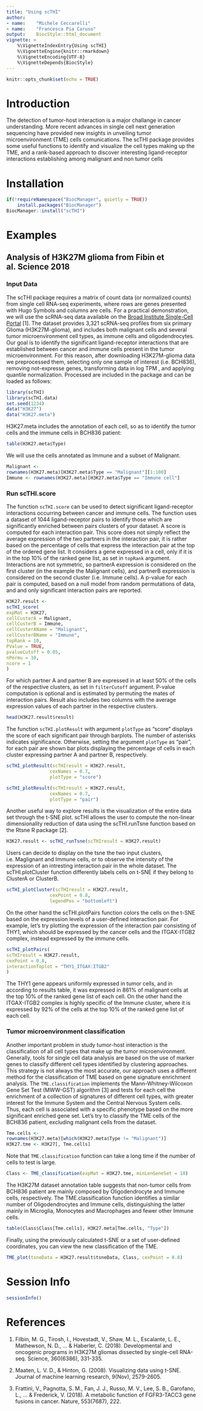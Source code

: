 ```yaml
---
title: "Using scTHI"
author: 
- name:    "Michele Ceccarelli" 
- name:    "Francesca Pia Caruso"
output:    BiocStyle::html_document 
vignette: >
    %\VignetteIndexEntry{Using scTHI}
    %\VignetteEngine{knitr::rmarkdown}
    %\VignetteEncoding{UTF-8}  
    %\VignetteDepends{BiocStyle} 
---
```


```r
knitr::opts_chunk$set(echo = TRUE)
```



# Introduction
The detection of tumor-host interaction is a major challange in cancer 
understanding. More recent advances in single cell next generation 
sequencing have provided new insights in unveiling tumor microenvironment 
(TME) cells comunications. The scTHI package provides some useful functions 
to identify and visualize the cell types making up the TME, and a rank-based 
approach to discover interesting ligand-receptor interactions establishing 
among malignant and non tumor cells

# Installation

```r
if(!requireNamespace("BiocManager", quietly = TRUE))
    install.packages("BiocManager")
BiocManager::install("scTHI")
```

# Examples 
## Analysis of H3K27M glioma from Fibin et al. Science 2018

### Input Data
The scTHI package requires a matrix of count data (or normalized counts) 
from single cell RNA-seq experiments, where rows are genes presented with 
Hugo Symbols and columns are cells. For a practical demonstration, we 
will use the scRNA-seq data available on the [Broad Institute Single-Cell 
Portal](https://portals.broadinstitute.org/single_cell/study/single-cell-
analysis-in-pediatric-midline-gliomas-withhistone-h3k27m-mutation) [1]. 
The dataset provides 3,321 scRNA-seq profiles from six primary Glioma 
(H3K27M-glioma), and includes both malignant cells and several tumor 
microenvironment cell types, as immune cells and oligodendrocytes. 
Our goal is to identify the significant ligand-receptor interactions 
that are established between cancer and immune cells present in the tumor
microenvironment. For this reason, after downloading H3K27M-glioma data 
we preprocessed them, selecting only one sample of interest (i.e. BCH836), 
removing not-expresse genes, transforming data in log TPM , and applying 
quantile normalization. Processed are included in the package and can be 
loaded as follows:

```r
library(scTHI)
library(scTHI.data)
set.seed(1234)
data("H3K27")
data("H3K27.meta")
```


H3K27.meta includes the annotation of each cell, so as to identify 
the tumor cells and the immune cells in BCH836 patient:

```r
table(H3K27.meta$Type)
```

We will use the cells annotated as Immune and a subset of Malignant.

```r
Malignant <-
rownames(H3K27.meta)[H3K27.meta$Type == "Malignant"][1:100]
Immune <- rownames(H3K27.meta)[H3K27.meta$Type == "Immune cell"]
```

### Run scTHI.score
The function `scTHI.score` can be used  to detect significant 
ligand-receptor interactions occurring between cancer and immune cells. 
The function uses a dataset of 1044 ligand-receptor pairs to identify 
those which are significantly enriched between pairs clusters of your 
dataset. A score is computed for each interaction pair. This score does 
not simply reflect the average expression of the two partners in the 
interaction pair, it is rather based on the percentage of cells that 
express the interaction pair at the top of the ordered gene list. It 
considers a gene expressed in a cell, only if it is in the top 10% of 
the ranked gene list, as set in `topRank` argument.  
Interactions are not symmetric, so partnerA expression is considered 
on the first cluster (in the example the Malignant cells), and partnerB 
expression is considered on the second cluster (i.e. Immune cells). 
A p-value for each pair is computed, based on a null model from random 
permutations of data, and  and only significant 
interaction pairs are reported.

```r
H3K27.result <-
scTHI_score(
expMat = H3K27,
cellCusterA = Malignant,
cellCusterB = Immune,
cellCusterAName = "Malignant",
cellCusterBName = "Immune",
topRank = 10,
PValue = TRUE,
pvalueCutoff = 0.05,
nPermu = 10,
ncore = 1
)
```
For which partner A and partner B are expressed in at least 50% 
of the cells of the respective clusters, as set in `filterCutoff` 
argument. P-value computation is optional and is estimated by 
permuting the mates of interaction pairs. Result also includes 
two columns with the average expression values of each partner
in the respective clusters.

```r
head(H3K27.result$result)
```

The function `scTHI.plotResult` with argument `plotType` as 
"score" displays the score of each significant  pair through 
barplots. The number of asterisks indicates significance. 
Otherwise, setting the argument `plotType` as "pair", for each 
pair are shown bar plots displaying the percentage of cells in 
each cluster expressing partner A and partner B, respectively.

```r
scTHI_plotResult(scTHIresult = H3K27.result,
                cexNames = 0.7,
                plotType = "score")
```


```r
scTHI_plotResult(scTHIresult = H3K27.result,
                cexNames = 0.7,
                plotType = "pair")
```

Another useful way to explore results is the visualization of the 
entire data set through the t-SNE plot. scTHI allows the user to 
compute the non-linear dimensionality reduction of data using the 
scTHI.runTsne function based on the Rtsne R package [2].
```r
H3K27.result <- scTHI_runTsne(scTHIresult = H3K27.result)
```

Users can decide to display on the tsne the two input clusters, 
i.e. Maglignant and Immune cells, or to observe the intensity of 
the expression of an intresting interaction pair in the whole 
dataset. The scTHI.plotCluster function differently labels cells 
on t-SNE if they belong to ClusterA or ClusterB.

```r
scTHI_plotCluster(scTHIresult = H3K27.result,
                cexPoint = 0.8,
                legendPos = "bottomleft")
```


On the other hand the scTHI.plotPairs function colors the cells on 
the t-SNE based on the expression levels of a user-defined 
interaction pair. For example, let’s try plotting the expression 
of the interaction pair consisting of THY1, which should be expressed 
by the cancer cells and the ITGAX-ITGB2 complex, instead expressed 
by the immune cells.

```r
scTHI_plotPairs(
scTHIresult = H3K27.result,
cexPoint = 0.8,
interactionToplot = "THY1_ITGAX:ITGB2"
)
```

The THY1 gene appears uniformly expressed in tumor cells, and 
in according to results table, it was expressed in 861% of 
malignant cells at the top 10% of the ranked gene list of 
each cell. On the other hand the ITGAX-ITGB2 complex is highly 
specific of the Immune cluster, where it is expressed by 92% of
the cells at the top 10% of the ranked gene list of each cell.

### Tumor microenvironment classification
Another important problem in study tumor-host interaction is 
the classification of all cell types that make up the tumor 
microenvironment. Generally, tools for single cell data analysis 
are based on the use of marker genes to classify different cell 
types identified by clustering approaches. This strategy is not 
always the most accurate, our approach uses a different method 
for the classification of TME based on gene signature enrichment 
analysis. The `TME.classification` implements the 
Mann-Whitney-Wilcoxon Gene Set Test (MWW-GST) algorithm [3] 
and tests for each cell the enrichment of a collection of 
signatures of different cell types, with greater interest for 
the Immune System and the Central Nervous System cells. Thus, 
each cell is associated with a specific phenotype based on the 
more significant enriched gene set. 
Let's try to classify the TME cells of the BCH836 patient, 
excluding malignant cells from the dataset.

```r
Tme.cells <-
rownames(H3K27.meta)[which(H3K27.meta$Type != "Malignant")]
H3K27.tme <- H3K27[, Tme.cells]
```
Note that `TME.classification` function can take a 
long time if the number of cells to test is large.



```r
Class <- TME_classification(expMat = H3K27.tme, minLenGeneSet = 10)
```
The H3K27M dataset annotation table suggests that non-tumor cells 
from BCH836 patient are mainly composed by Oligodendrocyte and Immune 
cells, respectively. The TME.classification function identifies a 
similar number of Oligodendrocytes and Immune cells, distinguishing 
the latter mainly in Microglia, Monocytes and Macrophages and fewer 
other Immune cells.

```r
table(Class$Class[Tme.cells], H3K27.meta[Tme.cells, "Type"])
```
Finally, using the previously calculated t-SNE or a set of 
user-defined coordinates, you can view the new classification 
of the TME.
```r
TME_plot(tsneData = H3K27.result$tsneData, Class, cexPoint = 0.8)
```


# Session Info
```r
sessionInfo()
```

# References
1. Filbin, M. G., Tirosh, I., Hovestadt, V., Shaw, M. L., Escalante, 
L. E., Mathewson, N. D., ... & Haberler, C. (2018). Developmental 
and oncogenic programs in H3K27M gliomas dissected by single-cell 
RNA-seq. Science, 360(6386), 331-335.


2. Maaten, L. V. D., & Hinton, G. (2008). Visualizing data 
using t-SNE. Journal of machine learning research, 9(Nov), 2579-2605.

3. Frattini, V., Pagnotta, S. M., Fan, J. J., Russo, M. V., Lee, 
S. B., Garofano, L., ... & Frederick, V. (2018). A metabolic 
function of FGFR3-TACC3 gene fusions in cancer. Nature, 553(7687), 222.

